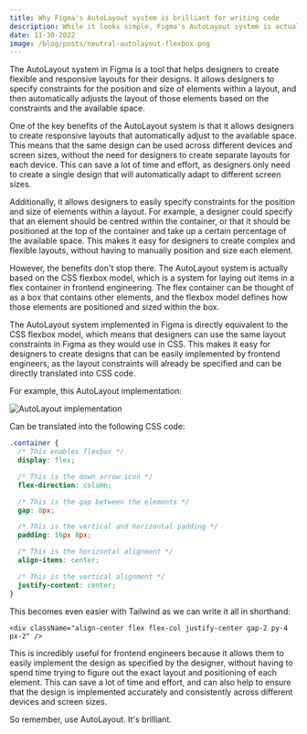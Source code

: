 ```yaml
---
title: Why Figma's AutoLayout system is brilliant for writing code
description: While it looks simple, Figma's AutoLayout system is actually designed on the Flexbox CSS model.
date: 11-30-2022
image: /blog/posts/neutral-autolayout-flexbox.png
---
```


The AutoLayout system in Figma is a tool that helps designers to create flexible and responsive layouts for their designs. It allows designers to specify constraints for the position and size of elements within a layout, and then automatically adjusts the layout of those elements based on the constraints and the available space.

One of the key benefits of the AutoLayout system is that it allows designers to create responsive layouts that automatically adjust to the available space. This means that the same design can be used across different devices and screen sizes, without the need for designers to create separate layouts for each device. This can save a lot of time and effort, as designers only need to create a single design that will automatically adapt to different screen sizes.

Additionally, it allows designers to easily specify constraints for the position and size of elements within a layout. For example, a designer could specify that an element should be centred within the container, or that it should be positioned at the top of the container and take up a certain percentage of the available space. This makes it easy for designers to create complex and flexible layouts, without having to manually position and size each element.

However, the benefits don't stop there. The AutoLayout system is actually based on the CSS flexbox model, which is a system for laying out items in a flex container in frontend engineering. The flex container can be thought of as a box that contains other elements, and the flexbox model defines how those elements are positioned and sized within the box.

The AutoLayout system implemented in Figma is directly equivalent to the CSS flexbox model, which means that designers can use the same layout constraints in Figma as they would use in CSS. This makes it easy for designers to create designs that can be easily implemented by frontend engineers, as the layout constraints will already be specified and can be directly translated into CSS code.

For example, this AutoLayout implementation:

![AutoLayout implementation](/blog/posts/figma-autolayout.png)

Can be translated into the following CSS code:

```css
.container {
  /* This enables flexbox */
  display: flex;

  /* This is the down arrow icon */
  flex-direction: column;

  /* This is the gap between the elements */
  gap: 8px;

  /* This is the vertical and horizontal padding */
  padding: 16px 8px;

  /* This is the horizontal alignment */
  align-items: center;

  /* This is the vertical alignment */
  justify-content: center;
}
```

This becomes even easier with Tailwind as we can write it all in shorthand:

```tsx
<div className="align-center flex flex-col justify-center gap-2 py-4 px-2" />
```

This is incredibly useful for frontend engineers because it allows them to easily implement the design as specified by the designer, without having to spend time trying to figure out the exact layout and positioning of each element. This can save a lot of time and effort, and can also help to ensure that the design is implemented accurately and consistently across different devices and screen sizes.

So remember, use AutoLayout. It's brilliant.

